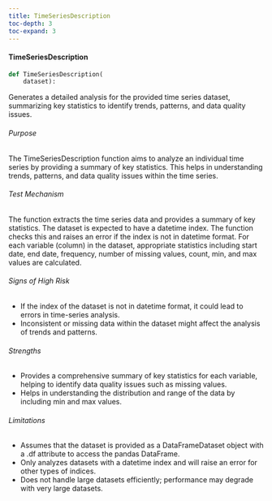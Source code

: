 ```yaml
---
title: TimeSeriesDescription
toc-depth: 3
toc-expand: 3
---
```







#### TimeSeriesDescription

```python
def TimeSeriesDescription(
    dataset):
```

Generates a detailed analysis for the provided time series dataset, summarizing key statistics to identify trends,
patterns, and data quality issues.

###### Purpose

The TimeSeriesDescription function aims to analyze an individual time series by providing a summary of key
statistics. This helps in understanding trends, patterns, and data quality issues within the time series.

###### Test Mechanism

The function extracts the time series data and provides a summary of key statistics. The dataset is expected to
have a datetime index. The function checks this and raises an error if the index is not in datetime format. For
each variable (column) in the dataset, appropriate statistics including start date, end date, frequency, number of
missing values, count, min, and max values are calculated.

###### Signs of High Risk

- If the index of the dataset is not in datetime format, it could lead to errors in time-series analysis.
- Inconsistent or missing data within the dataset might affect the analysis of trends and patterns.

###### Strengths

- Provides a comprehensive summary of key statistics for each variable, helping to identify data quality issues
such as missing values.
- Helps in understanding the distribution and range of the data by including min and max values.

###### Limitations

- Assumes that the dataset is provided as a DataFrameDataset object with a .df attribute to access the pandas
DataFrame.
- Only analyzes datasets with a datetime index and will raise an error for other types of indices.
- Does not handle large datasets efficiently; performance may degrade with very large datasets.




 